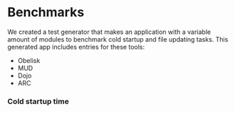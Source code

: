 
# Benchmarks

We created a test generator that makes an application with a variable amount of modules to benchmark cold startup and file updating tasks. This generated app includes entries for these tools:

- Obelisk
- MUD
- Dojo
- ARC

### Cold startup time

[//]: # ()
<DocsBenchmarksGraph category="cold" bars={DEFAULT_BARS} />
